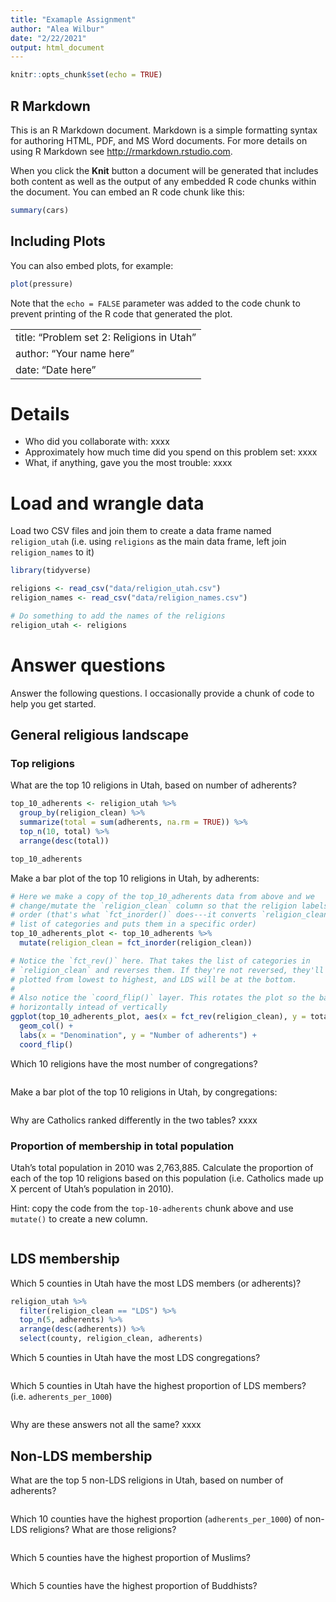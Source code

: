```yaml
---
title: "Examaple Assignment"
author: "Alea Wilbur"
date: "2/22/2021"
output: html_document
---
```


```r
knitr::opts_chunk$set(echo = TRUE)
```

## R Markdown

This is an R Markdown document. Markdown is a simple formatting syntax for authoring HTML, PDF, and MS Word documents. For more details on using R Markdown see <http://rmarkdown.rstudio.com>.

When you click the **Knit** button a document will be generated that includes both content as well as the output of any embedded R code chunks within the document. You can embed an R code chunk like this:

```r
summary(cars)
```

## Including Plots

You can also embed plots, for example:

```r
plot(pressure)
```

Note that the `echo = FALSE` parameter was added to the code chunk to prevent printing of the R code that generated the plot.

---
title: "Problem set 2: Religions in Utah"
author: "Your name here"
date: "Date here"
---

# Details

- Who did you collaborate with: xxxx
- Approximately how much time did you spend on this problem set: xxxx
- What, if anything, gave you the most trouble: xxxx


# Load and wrangle data

Load two CSV files and join them to create a data frame named `religion_utah` (i.e. using `religions` as the main data frame, left join `religion_names` to it)

```r
library(tidyverse)

religions <- read_csv("data/religion_utah.csv")
religion_names <- read_csv("data/religion_names.csv")
```

```r
# Do something to add the names of the religions
religion_utah <- religions
```


# Answer questions

Answer the following questions. I occasionally provide a chunk of code to help you get started. 

## General religious landscape

### Top religions

What are the top 10 religions in Utah, based on number of adherents?

```r
top_10_adherents <- religion_utah %>% 
  group_by(religion_clean) %>% 
  summarize(total = sum(adherents, na.rm = TRUE)) %>% 
  top_n(10, total) %>% 
  arrange(desc(total))

top_10_adherents
```

Make a bar plot of the top 10 religions in Utah, by adherents:

```r
# Here we make a copy of the top_10_adherents data from above and we
# change/mutate the `religion_clean` column so that the religion labels are in
# order (that's what `fct_inorder()` does---it converts `religion_clean` into a
# list of categories and puts them in a specific order)
top_10_adherents_plot <- top_10_adherents %>% 
  mutate(religion_clean = fct_inorder(religion_clean))

# Notice the `fct_rev()` here. That takes the list of categories in
# `religion_clean` and reverses them. If they're not reversed, they'll be
# plotted from lowest to highest, and LDS will be at the bottom.
#
# Also notice the `coord_flip()` layer. This rotates the plot so the bars go
# horizontally intead of vertically
ggplot(top_10_adherents_plot, aes(x = fct_rev(religion_clean), y = total)) +
  geom_col() + 
  labs(x = "Denomination", y = "Number of adherents") +
  coord_flip()
```


Which 10 religions have the most number of congregations?

```r

```

Make a bar plot of the top 10 religions in Utah, by congregations:

```r

```


Why are Catholics ranked differently in the two tables? xxxx


### Proportion of membership in total population

Utah's total population in 2010 was 2,763,885. Calculate the proportion of each of the top 10 religions based on this population (i.e. Catholics made up X percent of Utah's population in 2010).

Hint: copy the code from the `top-10-adherents` chunk above and use `mutate()` to create a new column.

```r

```


## LDS membership

Which 5 counties in Utah have the most LDS members (or adherents)?

```r
religion_utah %>% 
  filter(religion_clean == "LDS") %>% 
  top_n(5, adherents) %>% 
  arrange(desc(adherents)) %>% 
  select(county, religion_clean, adherents)
```

Which 5 counties in Utah have the most LDS congregations?

```r

```

Which 5 counties in Utah have the highest proportion of LDS members? (i.e. `adherents_per_1000`)

```r

```

Why are these answers not all the same? xxxx


## Non-LDS membership

What are the top 5 non-LDS religions in Utah, based on number of adherents?

```r

```


Which 10 counties have the highest proportion (`adherents_per_1000`) of non-LDS religions? What are those religions?

```r

```

Which 5 counties have the highest proportion of Muslims?

```r

```

Which 5 counties have the highest proportion of Buddhists?

```r

```
